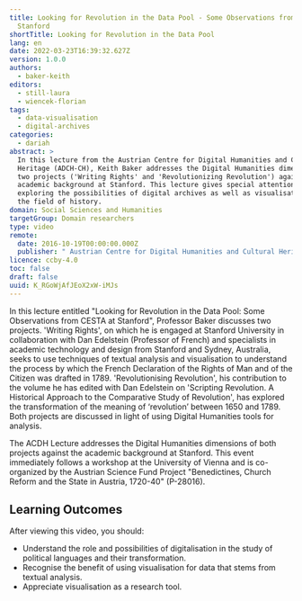 ```yaml
---
title: Looking for Revolution in the Data Pool - Some Observations from CESTA at
  Stanford
shortTitle: Looking for Revolution in the Data Pool
lang: en
date: 2022-03-23T16:39:32.627Z
version: 1.0.0
authors:
  - baker-keith
editors:
  - still-laura
  - wiencek-florian
tags:
  - data-visualisation
  - digital-archives
categories:
  - dariah
abstract: >
  In this lecture from the Austrian Centre for Digital Humanities and Cultural
  Heritage (ADCH-CH), Keith Baker addresses the Digital Humanities dimensions of
  two projects ('Writing Rights' and 'Revolutionizing Revolution') against the
  academic background at Stanford. This lecture gives special attention to
  exploring the possibilities of digital archives as well as visualisation in
  the field of history.
domain: Social Sciences and Humanities
targetGroup: Domain researchers
type: video
remote:
  date: 2016-10-19T00:00:00.000Z
  publisher: " Austrian Centre for Digital Humanities and Cultural Heritage (ACDH-CH)"
licence: ccby-4.0
toc: false
draft: false
uuid: K_RGoWjAfJEoX2xW-iMJs
---
```

In this lecture entitled "Looking for Revolution in the Data Pool: Some Observations from CESTA at Stanford", Professor Baker discusses two projects. 'Writing Rights', on which he is engaged at Stanford University in collaboration with Dan Edelstein (Professor of French) and specialists in academic technology and design from Stanford and Sydney, Australia, seeks to use techniques of textual analysis and visualisation to understand the process by which the French Declaration of the Rights of Man and of the Citizen was drafted in 1789. 'Revolutionising Revolution', his contribution to the volume he has edited with Dan Edelstein on 'Scripting Revolution.  A Historical Approach to the Comparative Study of Revolution', has explored the transformation of the meaning of ‘revolution’ between 1650 and 1789. Both projects are discussed in light of using Digital Humanities tools for analysis.

The ACDH Lecture addresses the Digital Humanities dimensions of both projects against the academic background at Stanford. This event immediately follows a workshop at the University of Vienna and is co-organized by the Austrian Science Fund Project "Benedictines, Church Reform and the State in Austria, 1720-40" (P-28016).

## Learning Outcomes

After viewing this video, you should:

- Understand the role and possibilities of digitalisation in the study of political languages and their transformation.
- Recognise the benefit of using visualisation for data that stems from textual analysis.
- Appreciate visualisation as a research tool.

<VideoCard provider="youtube" id="nsxAZkVgUOY" title="ACDH-CH Lecture 2.2 – Keith Baker – Looking for Revolution in the Data Pool" subtitle="Click here to view" image="images/acdh-ch-video.png" />